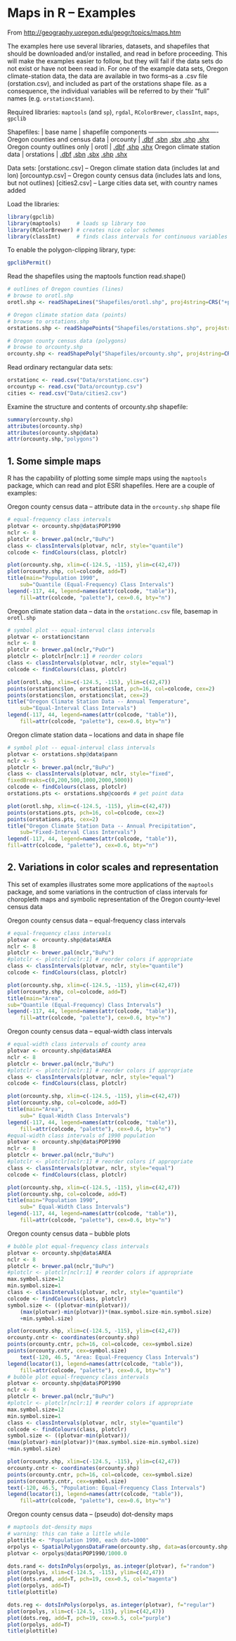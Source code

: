 Maps in R -- Examples
========================================================

From [http://geography.uoregon.edu/geogr/topics/maps.htm](http://geography.uoregon.edu/geogr/topics/maps.htm)

The examples here use several libraries, datasets, and shapefiles that should be downloaded and/or installed, and read in before proceeding.  This will make the examples easier to follow, but they will fail if the data sets do not exist or have not been read in.  For one of the example data sets, Oregon climate-station data, the data are available in two forms--as a .csv file (orstation.csv), and included as part of the orstations shape file.  as a consequence, the individual variables will be referred to by their "full" names (e.g. `orstationc$tann`). 

Required libraries:
`maptools` (and `sp`), `rgdal`, `RColorBrewer`, `classInt`, `maps`,  `gpclib`

Shapefiles:
 | base name | shapefile components
----------------------------------
Oregon counties and census data | orcounty   | [.dbf]() [.sbn]() [.sbx]() [.shp]() [.shx]()
Oregon county outlines only     | orotl      | [.dbf]() [.shp]() [.shx]()
Oregon climate station data     | orstations | [.dbf]() [.sbn]() [.sbx]() [.shp]() [.shx]()

Data sets:
[orstationc.csv] -- Oregon climate station data (includes lat and lon)
[orcountyp.csv] -- Oregon county census data (includes lats and lons, but not outlines)
[cities2.csv] -- Large cities data set, with country names added

Load the libraries:
```r
library(gpclib)
library(maptools)     # loads sp library too
library(RColorBrewer) # creates nice color schemes
library(classInt)     # finds class intervals for continuous variables
```

To enable the polygon-clipping library, type:
```r
gpclibPermit()
```

Read the shapefiles using the maptools function read.shape()
```r
# outlines of Oregon counties (lines)
# browse to orotl.shp
orotl.shp <- readShapeLines("Shapefiles/orotl.shp", proj4string=CRS("+proj=longlat"))

# Oregon climate station data (points)
# browse to orstations.shp
orstations.shp <- readShapePoints("Shapefiles/orstations.shp", proj4string=CRS("+proj=longlat"))

# Oregon county census data (polygons)
# browse to orcounty.shp
orcounty.shp <- readShapePoly("Shapefiles/orcounty.shp", proj4string=CRS("+proj=longlat"))
```

Read ordinary rectangular data sets:
```r
orstationc <- read.csv("Data/orstationc.csv")
orcountyp <- read.csv("Data/orcountyp.csv")
cities <- read.csv("Data/cities2.csv")
```

Examine the structure and contents of orcounty.shp shapefile:
```r
summary(orcounty.shp)
attributes(orcounty.shp)
attributes(orcounty.shp@data)
attr(orcounty.shp,"polygons")
```

1.  Some simple maps
--------------------
R has the capability of plotting some simple maps using the `maptools` package, which can read and plot ESRI shapefiles.  Here are a couple of examples:

Oregon county census data -- attribute data in the `orcounty.shp` shape file
```r
# equal-frequency class intervals
plotvar <- orcounty.shp@data$POP1990
nclr <- 8
plotclr <- brewer.pal(nclr,"BuPu")
class <- classIntervals(plotvar, nclr, style="quantile")
colcode <- findColours(class, plotclr)

plot(orcounty.shp, xlim=c(-124.5, -115), ylim=c(42,47))
plot(orcounty.shp, col=colcode, add=T)
title(main="Population 1990",
    sub="Quantile (Equal-Frequency) Class Intervals")
legend(-117, 44, legend=names(attr(colcode, "table")),
    fill=attr(colcode, "palette"), cex=0.6, bty="n")
```

Oregon climate station data -- data in the `orstationc.csv` file, basemap in `orotl.shp`
```r
# symbol plot -- equal-interval class intervals
plotvar <- orstationc$tann
nclr <- 8
plotclr <- brewer.pal(nclr,"PuOr")
plotclr <- plotclr[nclr:1] # reorder colors
class <- classIntervals(plotvar, nclr, style="equal")
colcode <- findColours(class, plotclr)

plot(orotl.shp, xlim=c(-124.5, -115), ylim=c(42,47))
points(orstationc$lon, orstationc$lat, pch=16, col=colcode, cex=2)
points(orstationc$lon, orstationc$lat, cex=2)
title("Oregon Climate Station Data -- Annual Temperature",
    sub="Equal-Interval Class Intervals")
legend(-117, 44, legend=names(attr(colcode, "table")),
    fill=attr(colcode, "palette"), cex=0.6, bty="n")
```

Oregon climate station data -- locations and data in shape file
```r
# symbol plot -- equal-interval class intervals
plotvar <- orstations.shp@data$pann
nclr <- 5
plotclr <- brewer.pal(nclr,"BuPu")
class <- classIntervals(plotvar, nclr, style="fixed",
fixedBreaks=c(0,200,500,1000,2000,5000))
colcode <- findColours(class, plotclr)
orstations.pts <- orstations.shp@coords # get point data

plot(orotl.shp, xlim=c(-124.5, -115), ylim=c(42,47))
points(orstations.pts, pch=16, col=colcode, cex=2)
points(orstations.pts, cex=2)
title("Oregon Climate Station Data -- Annual Precipitation",
    sub="Fixed-Interval Class Intervals")
legend(-117, 44, legend=names(attr(colcode, "table")),
fill=attr(colcode, "palette"), cex=0.6, bty="n")
```


2.  Variations in color scales and representation
-------------------------------------------------
This set of examples illustrates some more applications of the `maptools` package, and some variations in the contruction of class intervals for choropleth maps and symbolic representation of the Oregon county-level census data

Oregon county census data -- equal-frequency class intervals
```r
# equal-frequency class intervals
plotvar <- orcounty.shp@data$AREA
nclr <- 8
plotclr <- brewer.pal(nclr,"BuPu")
#plotclr <- plotclr[nclr:1] # reorder colors if appropriate
class <- classIntervals(plotvar, nclr, style="quantile")
colcode <- findColours(class, plotclr)

plot(orcounty.shp, xlim=c(-124.5, -115), ylim=c(42,47))
plot(orcounty.shp, col=colcode, add=T)
title(main="Area",
sub="Quantile (Equal-Frequency) Class Intervals")
legend(-117, 44, legend=names(attr(colcode, "table")),
    fill=attr(colcode, "palette"), cex=0.6, bty="n")
```

Oregon county census data -- equal-width class intervals
```r
# equal-width class intervals of county area
plotvar <- orcounty.shp@data$AREA
nclr <- 8
plotclr <- brewer.pal(nclr,"BuPu")
#plotclr <- plotclr[nclr:1] # reorder colors if appropriate
class <- classIntervals(plotvar, nclr, style="equal")
colcode <- findColours(class, plotclr)

plot(orcounty.shp, xlim=c(-124.5, -115), ylim=c(42,47))
plot(orcounty.shp, col=colcode, add=T)
title(main="Area",
    sub=" Equal-Width Class Intervals")
legend(-117, 44, legend=names(attr(colcode, "table")),
    fill=attr(colcode, "palette"), cex=0.6, bty="n")
#equal-width class intervals of 1990 population
plotvar <- orcounty.shp@data$POP1990
nclr <- 8
plotclr <- brewer.pal(nclr,"BuPu")
#plotclr <- plotclr[nclr:1] # reorder colors if appropriate
class <- classIntervals(plotvar, nclr, style="equal")
colcode <- findColours(class, plotclr)

plot(orcounty.shp, xlim=c(-124.5, -115), ylim=c(42,47))
plot(orcounty.shp, col=colcode, add=T)
title(main="Population 1990",
    sub=" Equal-Width Class Intervals")
legend(-117, 44, legend=names(attr(colcode, "table")),
    fill=attr(colcode, "palette"), cex=0.6, bty="n")
```

Oregon county census data -- bubble plots
```r
# bubble plot equal-frequency class intervals
plotvar <- orcounty.shp@data$AREA
nclr <- 8
plotclr <- brewer.pal(nclr,"BuPu")
#plotclr <- plotclr[nclr:1] # reorder colors if appropriate
max.symbol.size=12
min.symbol.size=1
class <- classIntervals(plotvar, nclr, style="quantile")
colcode <- findColours(class, plotclr)
symbol.size <- ((plotvar-min(plotvar))/
    (max(plotvar)-min(plotvar))*(max.symbol.size-min.symbol.size)
    +min.symbol.size)

plot(orcounty.shp, xlim=c(-124.5, -115), ylim=c(42,47))
orcounty.cntr <- coordinates(orcounty.shp)
points(orcounty.cntr, pch=16, col=colcode, cex=symbol.size)
points(orcounty.cntr, cex=symbol.size)
    text(-120, 46.5, "Area: Equal-Frequency Class Intervals")
legend(locator(1), legend=names(attr(colcode, "table")),
    fill=attr(colcode, "palette"), cex=0.6, bty="n")
# bubble plot equal-frequency class intervals
plotvar <- orcounty.shp@data$POP1990
nclr <- 8
plotclr <- brewer.pal(nclr,"BuPu")
#plotclr <- plotclr[nclr:1] # reorder colors if appropriate
max.symbol.size=12
min.symbol.size=1
class <- classIntervals(plotvar, nclr, style="quantile")
colcode <- findColours(class, plotclr)
symbol.size <- ((plotvar-min(plotvar))/
(max(plotvar)-min(plotvar))*(max.symbol.size-min.symbol.size)
+min.symbol.size)

plot(orcounty.shp, xlim=c(-124.5, -115), ylim=c(42,47))
orcounty.cntr <- coordinates(orcounty.shp)
points(orcounty.cntr, pch=16, col=colcode, cex=symbol.size)
points(orcounty.cntr, cex=symbol.size)
text(-120, 46.5, "Population: Equal-Frequency Class Intervals")
legend(locator(1), legend=names(attr(colcode, "table")),
    fill=attr(colcode, "palette"), cex=0.6, bty="n")
```

Oregon county census data -- (pseudo) dot-density maps
```r
# maptools dot-density maps
# warning: this can take a little while
plottitle <- "Population 1990, each dot=1000"
orpolys <- SpatialPolygonsDataFrame(orcounty.shp, data=as(orcounty.shp, "data.frame"))
plotvar <- orpolys@data$POP1990/1000.0

dots.rand <- dotsInPolys(orpolys, as.integer(plotvar), f="random")
plot(orpolys, xlim=c(-124.5, -115), ylim=c(42,47))
plot(dots.rand, add=T, pch=19, cex=0.5, col="magenta")
plot(orpolys, add=T)
title(plottitle)

dots.reg <- dotsInPolys(orpolys, as.integer(plotvar), f="regular")
plot(orpolys, xlim=c(-124.5, -115), ylim=c(42,47))
plot(dots.reg, add=T, pch=19, cex=0.5, col="purple")
plot(orpolys, add=T)
title(plottitle)
```
